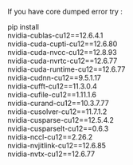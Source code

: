 If you have core dumped error try :

pip install \
nvidia-cublas-cu12==12.6.4.1 \
nvidia-cuda-cupti-cu12==12.6.80 \
nvidia-cuda-nvcc-cu12==12.8.93 \
nvidia-cuda-nvrtc-cu12==12.6.77 \
nvidia-cuda-runtime-cu12==12.6.77 \
nvidia-cudnn-cu12==9.5.1.17 \
nvidia-cufft-cu12==11.3.0.4 \
nvidia-cufile-cu12==1.11.1.6 \
nvidia-curand-cu12==10.3.7.77 \
nvidia-cusolver-cu12==11.7.1.2 \
nvidia-cusparse-cu12==12.5.4.2 \
nvidia-cusparselt-cu12==0.6.3 \
nvidia-nccl-cu12==2.26.2 \
nvidia-nvjitlink-cu12==12.6.85 \
nvidia-nvtx-cu12==12.6.77
